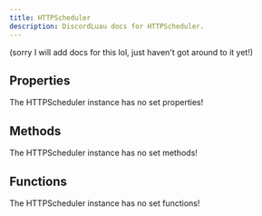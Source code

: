```yaml
---
title: HTTPScheduler
description: DiscordLuau docs for HTTPScheduler.
---
```

[//]: # (This file was automatically compiled through the Generator luau code under this repository)
[//]: # (if you want to edit the documentation of discord-luau, please write changes)
[//]: # (to the discord-luau repository itself, we extract the comments from discord-luau and translate)
[//]: # (them into markdown files that Nextra can interpret!)

(sorry I will add docs for this lol, just haven't got around to it yet!)

[//]: # (----- DOCUMENT PROPERTIES ----- )

## Properties

The HTTPScheduler instance has no set properties!

[//]: # (----- DOCUMENT METHODS ----- )

## Methods

The HTTPScheduler instance has no set methods!

[//]: # (----- DOCUMENT FUNCTIONS ----- )

## Functions

The HTTPScheduler instance has no set functions!

